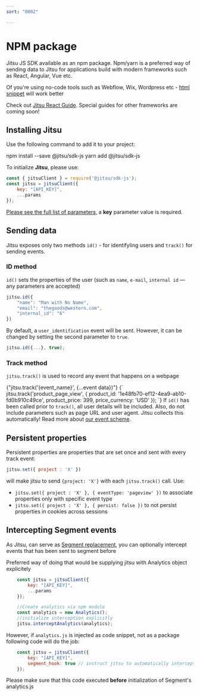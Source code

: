 ```yaml
---
sort: "0002"

---
```


# NPM package

Jitsu JS SDK available as an npm package. Npm/yarn is a preferred way of sending data to Jitsu
for applications build with modern frameworks such as React, Angular, Vue etc.

Of you're using no-code tools such as Webflow, Wix, Wordpress etc - [html snippet](/docs/sending-data/js-sdk/snippet) will work better

<Hint>
    Check out <a href="/docs/sending-data/js-sdk/react">Jitsu React Guide</a>. Special guides for other frameworks are coming soon!
</Hint>

## Installing Jitsu

Use the following command to add it to your project:

<CodeInTabs>
    <CodeTab title="npm" lang="bash">
        npm install --save @jitsu/sdk-js
    </CodeTab>
    <CodeTab title="yarn" lang="javascript">
        yarn add @jitsu/sdk-js
    </CodeTab>
</CodeInTabs>

To initialize **Jitsu**, please use:

```javascript
const { jitsuClient } = require('@jitsu/sdk-js');
const jitsu = jitsuClient({
    key: "[API_KEY]",
    ...params
});
```

<Hint>
    <a href="/docs/sending-data/js-sdk/parameters-reference">Please see the full list of parameters</a>, a <b>key</b> parameter value is required.
</Hint>


## Sending data

Jitsu exposes only two methods `id()` - for identifyling users and `track()` for sending events.

### ID method

`id()` sets the properties of the user (such as `name`, `e-mail`, `internal id` — any parameters are accepted)

```javascript
jitsu.id({
    "name": "Man with No Name",
    "email": "thegoods@western.com",
    "internal_id": "6"
})
```

By default, a `user_identification` event will be sent. However, it can be changed by setting the second parameter to `true`.

```javascript
jitsu.id({...}, true);
```

### Track method

`jitsu.track()` is used to record any event that happens on a webpage

<CodeInTabs>
    <CodeTab title="Syntax" lang="javascript">
        {"jitsu.track('{event_name}', {...event data})"}
    </CodeTab>
    <CodeTab title="Example" lang="javascript">
        {`
        jitsu.track('product_page_view', {
            product_id: '1e48fb70-ef12-4ea9-ab10-fd0b910c49ce',
            product_price: 399,
            price_currency: 'USD'
        });
        `}
    </CodeTab>
</CodeInTabs>

<Hint>
    If <code inline="true">id()</code> has been called prior to <code inline="true">track()</code>, all user details will be included.
    Also, do not include parameters such as page URL and user agent. Jitsu collects this automatically!
    Read more about <a href="/docs/configuration/schema-and-mappings">our event scheme</a>.
</Hint>

## Persistent properties

Persistent properties are properties that are set once and sent with every track event:

```javascript
jitsu.set({ project : 'X' })
```

will make jitsu to send `{project: 'X'}` with each `jitsu.track()` call. Use:

 * `jitsu.set({ project : 'X' }, { eventType: 'pageview' })` to associate properties only with specific event type
 * `jitsu.set({ project : 'X' }, { persist: false })` to not persist properties in cookies across sessions


## Intercepting Segment events

As Jitsu, can serve as [Segment replacement](/docs/other-features/segment-compatibility), you can optionally
intercept events that has been sent to segment before

Preferred way of doing that would be supplying jitsu with Analytics object explicitely

```javascript
    const jitsu = jitsuClient({
        key: "[API_KEY]",
        ...params
    });

    //Create analytics via npm module
    const analytics = new Analytics();
    //initialize interception explicitly
    jitsu.interceptAnalytics(analytics);
```

However, if `analytics.js` is injected as code snippet, not as a package following code will do the job:

```javascript
    const jitsu = jitsuClient({
        key: "[API_KEY]",
        segment_hook: true // instruct jitsu to automatically intercept events
    });
```

<Hint>
    Please make sure that this code executed <b>before</b> initialization of Segment's analytics.js
</Hint>




